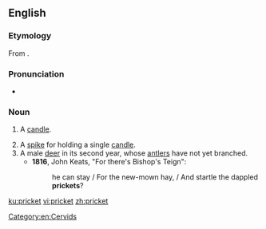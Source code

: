 ==English==

===Etymology===
From {{suffix|prick|et|lang=en}}.

===Pronunciation===
* {{a|UK}} {{IPA|/ˈpɹɪkɪt/|lang=en}}

===Noun===
{{en-noun}}

# {{lb|en|obsolete}} A [[candle]]. {{defdate|14th-17th c.}}
# A [[spike]] for holding a single [[candle]]. {{defdate|from 15th c.}}
# A male [[deer]] in its second year, whose [[antler]]s have not yet branched. {{defdate|from 15th c.}}
#* '''1816''', John Keats, "For there's Bishop's Teign":
#*: he can stay / For the new-mown hay, / And startle the dappled '''prickets'''?

[[Category:en:Cervids]]

[[ku:pricket]]
[[vi:pricket]]
[[zh:pricket]]